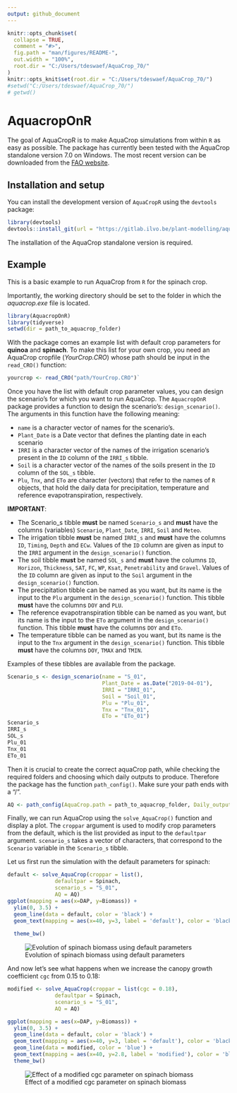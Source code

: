 ```yaml
---
output: github_document
---
```


<!-- README.md is generated from README.Rmd. Please edit that file -->

```r
knitr::opts_chunk$set(
  collapse = TRUE,
  comment = "#>",
  fig.path = "man/figures/README-",
  out.width = "100%",
  root.dir = "C:/Users/tdeswaef/AquaCrop_70/"
)
knitr::opts_knit$set(root.dir = "C:/Users/tdeswaef/AquaCrop_70/")
#setwd("C:/Users/tdeswaef/AquaCrop_70/")
# getwd()
```

# AquacropOnR

<!-- badges: start -->

<!-- badges: end -->

The goal of AquaCropR is to make AquaCrop simulations from within `R` as easy as possible. The package has currently been tested with the AquaCrop standalone version 7.0 on Windows. The most recent version can be downloaded from the [FAO website](https://www.fao.org/aquacrop/software/aquacropplug-inprogramme/en/#c518670).

## Installation and setup

You can install the development version of `AquaCropR` using the `devtools` package:

``` r
library(devtools)
devtools::install_git(url = "https://gitlab.ilvo.be/plant-modelling/aquacropr.git", force = TRUE)
```

The installation of the AquaCrop standalone version is required.

## Example

This is a basic example to run AquaCrop from `R` for the spinach crop.

Importantly, the working directory should be set to the folder in which the *aquacrop.exe* file is located.

```r 
library(AquacropOnR)
library(tidyverse)
setwd(dir = path_to_aquacrop_folder)
```

With the package comes an example list with default crop parameters for **quinoa** and **spinach**. To make this list for your own crop, you need an AquaCrop cropfile (*YourCrop.CRO*) whose path should be input in the `read_CRO()` function:

``` r
yourcrop <- read_CRO("path/YourCrop.CRO")` 
```

Once you have the list with default crop parameter values, you can design the scenario's for which you want to run AquaCrop. The `AquacropOnR` package provides a function to design the scenario's: `design_scenario()`. The arguments in this function have the following meaning:

-   `name` is a character vector of names for the scenario's.
-   `Plant_Date` is a Date vector that defines the planting date in each scenario  
-   `IRRI` is a character vector of the names of the irrigation scenario's present in the `ID` column of the `IRRI_s` tibble.  
-   `Soil` is a character vector of the names of the soils present in the `ID` column of the `SOL_s` tibble. 
- `Plu`, `Tnx`, and `ETo` are character (vectors) that refer to the names of `R` objects, that hold the daily data for precipitation, temperature and reference evapotranspiration, respectively. 

**IMPORTANT**: 

- The Scenario_s tibble **must** be named `Scenario_s` and **must** have the columns (variables) `Scenario`, `Plant_Date`, `IRRI`, `Soil` and `Meteo`.  
- The irrigation tibble **must** be named `IRRI_s` and **must** have the columns `ID`, `Timing`, `Depth` and `ECw`. Values of the `ID` column are given as input to the `IRRI` argument in the `design_scenario()` function.  
- The soil tibble **must** be named `SOL_s` and **must** have the columns `ID`, `Horizon`, `Thickness`, `SAT`, `FC`, `WP`, `Ksat`, `Penetrability` and `Gravel`. Values of the `ID` column are given as input to the `Soil` argument in the `design_scenario()` function.  
- The precipitation tibble can be named as you want, but its name is the input to the `Plu` argument in the `design_scenario()` function. This tibble **must** have the columns `DOY` and `PLU`.  
- The reference evapotranspiration tibble can be named as you want, but its name is the input to the `ETo` argument in the `design_scenario()` function. This tibble **must** have the columns `DOY` and `ETo`.  
- The temperature tibble can be named as you want, but its name is the input to the `Tnx` argument in the `design_scenario()` function. This tibble **must** have the columns `DOY`, `TMAX` and `TMIN`.


Examples of these tibbles are available from the package.

```r
Scenario_s <- design_scenario(name = "S_01", 
                              Plant_Date = as.Date("2019-04-01"), 
                              IRRI = "IRRI_01", 
                              Soil = "Soil_01", 
                              Plu = "Plu_01",
                              Tnx = "Tnx_01",
                              ETo = "ETo_01")
Scenario_s
IRRI_s
SOL_s
Plu_01
Tnx_01
ETo_01
```

Then it is crucial to create the correct aquaCrop path, while checking the required folders and choosing which daily outputs to produce. Therefore the package has the function `path_config()`. Make sure your path ends with a "/".

```r 
AQ <- path_config(AquaCrop.path = path_to_aquacrop_folder, Daily_output = c(1,2))
```

Finally, we can run AquaCrop using the `solve_AquaCrop()` function and display a plot. The `croppar` argument is used to modify crop parameters from the default, which is the list provided as input to the `defaultpar` argument. `scenario_s` takes a vector of characters, that correspond to the `Scenario` variable in the `Scenario_s` tibble.

Let us first run the simulation with the default parameters for spinach:

```r 
default <- solve_AquaCrop(croppar = list(),
               defaultpar = Spinach,
               scenario_s = "S_01",
               AQ = AQ)
ggplot(mapping = aes(x=DAP, y=Biomass)) +
  ylim(0, 3.5) +
  geom_line(data = default, color = 'black') +
  geom_text(mapping = aes(x=40, y=3, label = 'default'), color = 'black') +
  
  theme_bw()
```

![Evolution of spinach biomass using default parameters](man/figures/example_default.png)

And now let's see what happens when we increase the canopy growth coefficient `cgc` from 0.15 to 0.18:

```r
modified <- solve_AquaCrop(croppar = list(cgc = 0.18),
               defaultpar = Spinach,
               scenario_s = "S_01",
               AQ = AQ)

ggplot(mapping = aes(x=DAP, y=Biomass)) +
  ylim(0, 3.5) +
  geom_line(data = default, color = 'black') +
  geom_text(mapping = aes(x=40, y=3, label = 'default'), color = 'black') +
  geom_line(data = modified, color = 'blue') +
  geom_text(mapping = aes(x=40, y=2.8, label = 'modified'), color = 'blue') +
  theme_bw()

```
![Effect of a modified cgc parameter on spinach biomass](man/figures/example_modified.png)

